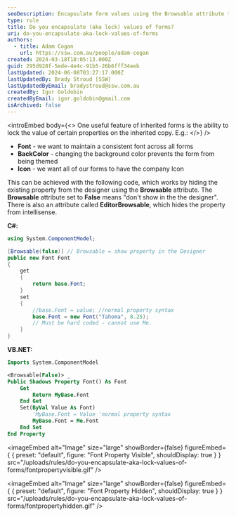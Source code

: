 ```yaml
---
seoDescription: Encapsulate form values using the Browsable attribute to maintain consistency and prevent unintended changes.
type: rule
title: Do you encapsulate (aka lock) values of forms?
uri: do-you-encapsulate-aka-lock-values-of-forms
authors:
  - title: Adam Cogan
    url: https://ssw.com.au/people/adam-cogan
created: 2024-03-18T18:05:13.000Z
guid: 295d928f-5ede-4e4c-91b5-26b6fff34eeb
lastUpdated: 2024-06-08T03:27:17.000Z
lastUpdatedBy: Brady Stroud [SSW]
lastUpdatedByEmail: bradystroud@ssw.com.au
createdBy: Igor Goldobin
createdByEmail: igor.goldobin@gmail.com
isArchived: false
---
```


<introEmbed
  body={<>
One useful feature of inherited forms is the ability to lock the value of certain properties on the inherited copy. E.g.:
  </>}
/>
- **Font** - we want to maintain a consistent font across all forms
- **BackColor** - changing the background color prevents the form from being themed
- **Icon** - we want all of our forms to have the company Icon

This can be achieved with the following code, which works by hiding the existing property from the designer using the **Browsable** attribute. The **Browsable** attribute set to **False** means "don't show in the the designer". There is also an attribute called **EditorBrowsable**, which hides the property from intellisense.

**C#:**

```cs
using System.ComponentModel;

[Browsable(false)] // Browsable = show property in the Designer
public new Font Font
{
    get
    {
        return base.Font;
    }
    set
    {
        //base.Font = value; //normal property syntax
        base.Font = new Font("Tahoma", 8.25);
        // Must be hard coded - cannot use Me.
    }
}
```

**VB.NET:**

```vb
Imports System.ComponentModel

<Browsable(False)> _
Public Shadows Property Font() As Font
    Get
        Return MyBase.Font
    End Get
    Set(ByVal Value As Font)
        'MyBase.Font = Value 'normal property syntax
        MyBase.Font = Me.Font
    End Set
End Property
```


<imageEmbed
  alt="Image"
  size="large"
  showBorder={false}
  figureEmbed={ {
    preset: "default",
    figure: "Font Property Visible",
    shouldDisplay: true
  } }
  src="/uploads/rules/do-you-encapsulate-aka-lock-values-of-forms/fontpropertyvisible.gif"
/>


<imageEmbed
  alt="Image"
  size="large"
  showBorder={false}
  figureEmbed={ {
    preset: "default",
    figure: "Font Property Hidden",
    shouldDisplay: true
  } }
  src="/uploads/rules/do-you-encapsulate-aka-lock-values-of-forms/fontpropertyhidden.gif"
/>

